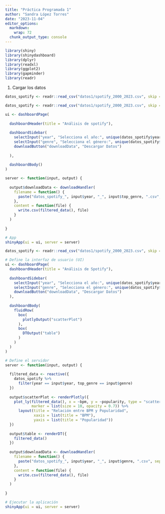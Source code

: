 ```yaml
---
title: "Práctica Programada 1"
author: "Sandra López Torres"
date: "2023-11-04"
editor_options: 
  markdown: 
    wrap: 72
  chunk_output_type: console
---
```


```r
library(shiny)
library(shinydashboard)
library(dplyr)
library(readxl)
library(ggplot2)
library(gapminder)
library(readr)
```

1. Cargar los datos
```r
datos_spotify <- readr::read_csv("datos1/spotify_2000_2023.csv", skip = 1)
```


```r
datos_spotify <- readr::read_csv("datos1/spotify_2000_2023.csv", skip = 1)

ui <- dashboardPage(
  
  dashboardHeader(title = "Análisis de spotify"),
  
  dashboardSidebar(
    selectInput("year", "Selecciona el año:", unique(datos_spotify$year)),
    selectInput("genre", "Selecciona el género:", unique(datos_spotify$top_genre)),
    downloadButton("downloadData", "Descargar Datos")
    
  ), 
  
  dashboardBody() 
)

server <- function(input, output) {
  
  output$downloadData <- downloadHandler(
    filename = function() {
      paste("datos_spotify_", input$year, "_", input$top_genre, ".csv", sep = "")
    },
    content = function(file) {
      write.csv(filtered_data(), file)
    }
  )
  
}

# App
shinyApp(ui = ui, server = server)
```

```r
datos_spotify <- readr::read_csv("datos1/spotify_2000_2023.csv", skip = 1)

# Define la interfaz de usuario (UI)
ui <- dashboardPage(
  dashboardHeader(title = "Análisis de Spotify"),
  
  dashboardSidebar(
    selectInput("year", "Selecciona el año:", unique(datos_spotify$year)),
    selectInput("genre", "Selecciona el género:", unique(datos_spotify$top_genre)),
    downloadButton("downloadData", "Descargar Datos")
  ), 
  
  dashboardBody(
    fluidRow(
      box(
        plotlyOutput("scatterPlot")
      ),
      box(
        DTOutput("table")
      )
    )
  )
)

# Define el servidor
server <- function(input, output) {
  
  filtered_data <- reactive({
    datos_spotify %>%
      filter(year == input$year, top_genre == input$genre)
  })
  
  output$scatterPlot <- renderPlotly({
    plot_ly(filtered_data(), x = ~bpm, y = ~popularity, type = "scatter", mode = "markers",
            marker = list(size = 10, opacity = 0.7)) %>%
      layout(title = "Relación entre BPM y Popularidad",
             xaxis = list(title = "BPM"),
             yaxis = list(title = "Popularidad"))
  })
  
  output$table <- renderDT({
    filtered_data()
  })
  
  output$downloadData <- downloadHandler(
    filename = function() {
      paste("datos_spotify_", input$year, "_", input$genre, ".csv", sep = "")
    },
    content = function(file) {
      write.csv(filtered_data(), file)
    }
  )
  
}

# Ejecutar la aplicación
shinyApp(ui = ui, server = server)

```



